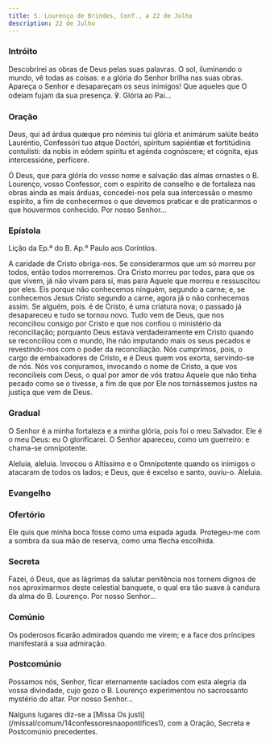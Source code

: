 ```yaml
---
title: S. Lourenço de Brindes, Conf., a 22 de Julho
description: 22 de Julho
---
```


### Intróito

Descobrirei as obras de Deus pelas suas palavras. O sol, iluminando o mundo, vê todas as coisas: e a glória do Senhor brilha nas suas obras. Apareça o Senhor e desapareçam os seus inimigos! Que aqueles que O odeiam fujam da sua presença. ℣. Glória ao Pai...

### Oração

<div class="side-by-side not-content">

Deus, qui ad árdua quæque pro nóminis tui glória et animárum salúte beáto Lauréntio, Confessóri tuo atque Doctóri, spíritum sapiéntiæ et fortitúdinis contulísti: da nobis in eódem spíritu et agénda cognóscere; et cógnita, ejus intercessióne, perfícere.

Ó Deus, que para glória do vosso nome e salvação das almas ornastes o B. Lourenço, vosso Confessor, com o espírito de conselho e de fortaleza nas obras ainda as mais árduas, concedei-nos pela sua intercessão o mesmo espírito, a fim de conhecermos o que devemos praticar e de praticarmos o que houvermos conhecido. Por nosso Senhor...

</div>

### Epístola

Lição da Ep.ª do B. Ap.º Paulo aos Coríntios.

A caridade de Cristo obriga-nos. Se considerarmos que um só morreu por todos, então todos morreremos. Ora Cristo morreu por todos, para que os que vivem, já não vivam para si, mas para Aquele que morreu e ressuscitou por eles. Eis porque não conhecemos ninguém, segundo a carne; e, se conhecemos Jesus Cristo segundo a carne, agora já o não conhecemos assim. Se alguém, pois. é de Cristo, é uma criatura nova; o passado já desapareceu e tudo se tornou novo. Tudo vem de Deus, que nos reconciliou consigo por Cristo e que nos confiou o ministério da reconciliação; porquanto Deus estava verdadeiramente em Cristo quando se reconciliou com o mundo, lhe não imputando mais os seus pecados e revestindo-nos com o poder da reconciliação. Nós cumprimos, pois, o cargo de embaixadores de Cristo, e é Deus quem vos exorta, servindo-se de nós. Nós vos conjuramos, invocando o nome de Cristo, a que vos reconcilieis com Deus, o qual por amor de vós tratou Aquele que não tinha pecado como se o tivesse, a fim de que por Ele nos tornássemos justos na justiça que vem de Deus.

### Gradual

O Senhor é a minha fortaleza e a minha glória, pois foi o meu Salvador. Ele é o meu Deus: eu O glorificarei. O Senhor apareceu, como um guerreiro: e chama-se omnipotente.

Aleluia, aleluia. Invocou o Altíssimo e o Omnipotente quando os inimigos o atacaram de todos os lados; e Deus, que é excelso e santo, ouviu-o. Aleluia.

</div>

### Evangelho


<LinkCard
  href="/missal/pentecostes/pasc7-5#evangelho"
  title="Sexta-feira das Têmporas de Pentecostes - Estação nos Doze Apóstolos"
/>

### Ofertório

Ele quis que minha boca fosse como uma espada aguda. Protegeu-me com a sombra da sua mão de reserva, como uma flecha escolhida.

### Secreta

Fazei, ó Deus, que as lágrimas da salutar penitência nos tornem dignos de nos aproximarmos deste celestial banquete, o qual era tão suave à candura da alma do B. Lourenço. Por nosso Senhor...

### Comúnio

Os poderosos ficarão admirados quando me virem; e a face dos príncipes manifestará a sua admiração.

### Postcomúnio

Possamos nós, Senhor, ficar eternamente saciados com esta alegria da vossa divindade, cujo gozo o B. Lourenço experimentou no sacrossanto mystério do altar. Por nosso Senhor...

<aside>
  Nalguns lugares diz-se a [Missa Os
  justi](/missal/comum/14confessoresnaopontifices1), com a Oração, Secreta e
  Postcomúnio precedentes.
</aside>

<LinkCard
  href="/missal/comum/14confessoresnaopontifices1"
  title="Confessores não Pontífices - Missa Os justi"
/>
